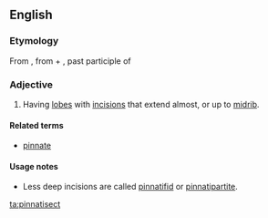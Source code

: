 ==English==

===Etymology===
From {{etyl|NL.|en}} {{m|la|pinnatisectus}}, from {{etyl|la|en}} {{term|pinnatus||lang=la|feathered}} + {{term|sectum|lang=la}}, past participle of {{term|seco||lang=la|to cut}}

===Adjective===
{{en-adj|-}}

# {{context|botany|of leaves|lang=en}} Having [[lobe]]s with [[incision]]s that extend almost, or up to [[midrib]].

====Related terms====
* [[pinnate]]

====Usage notes====
* Less deep incisions are called [[pinnatifid]] or [[pinnatipartite]].

[[ta:pinnatisect]]